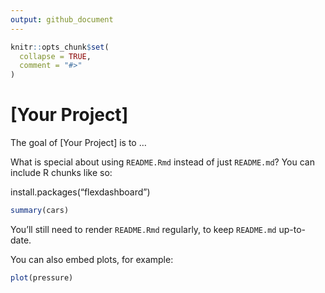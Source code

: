 ```yaml
---
output: github_document
---
```


<!-- README.Rmd is adapted from usethis::use_readme_rmd(). See the source file here on Github: https://github.com/r-lib/usethis/blob/master/inst/templates/project-README -->

<!-- README.md is generated from README.Rmd. Please edit that file. -->

```r
knitr::opts_chunk$set(
  collapse = TRUE,
  comment = "#>"
)
```

# [Your Project] 

<!-- badges: start -->
<!-- badges: end -->

The goal of [Your Project] is to ...


What is special about using `README.Rmd` instead of just `README.md`? You can include R chunks like so:

install.packages("flexdashboard")


```r
summary(cars)
```

You'll still need to render `README.Rmd` regularly, to keep `README.md` up-to-date. 

You can also embed plots, for example:

```r
plot(pressure)
```


